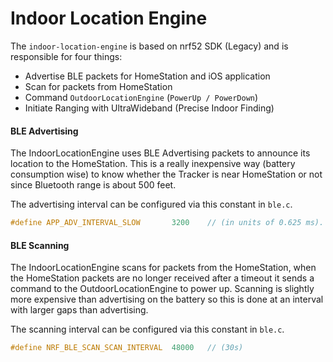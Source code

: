 # Indoor Location Engine

The `indoor-location-engine` is based on nrf52 SDK (Legacy) and is responsible for four things:

- Advertise BLE packets for HomeStation and iOS application
- Scan for packets from HomeStation
- Command `OutdoorLocationEngine` (`PowerUp / PowerDown`)
- Initiate Ranging with UltraWideband (Precise Indoor Finding)


#### BLE Advertising
The IndoorLocationEngine uses BLE Advertising packets to announce its location to the HomeStation.
This is a really inexpensive way (battery consumption wise) to know whether the Tracker is near HomeStation or not since
Bluetooth range is about 500 feet.

The advertising interval can be configured via this constant in `ble.c`.

``` c copy
#define APP_ADV_INTERVAL_SLOW       3200    // (in units of 0.625 ms). This value corresponds to 2s)
```

#### BLE Scanning
The IndoorLocationEngine scans for packets from the HomeStation, when the HomeStation packets are no longer received after a timeout it
sends a command to the OutdoorLocationEngine to power up. Scanning is slightly more expensive than advertising on the battery so
this is done at an interval with larger gaps than advertising.


The scanning interval can be configured via this constant in `ble.c`.

``` c copy
#define NRF_BLE_SCAN_SCAN_INTERVAL  48000   // (30s)
```




